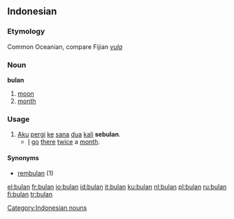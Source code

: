 ==Indonesian==

===Etymology===
Common Oceanian, compare Fijian ''[[vula]]''

===Noun===
'''bulan'''

# [[moon]]
# [[month]]

===Usage===
{{rfc-header|Usage}}
# [[aku|Aku]] [[pergi]] [[ke]] [[sana]] [[dua]] [[kali]] '''sebulan'''.
#* [[I]] [[go]] [[there]] [[twice]] a [[month]].

====Synonyms====
* [[rembulan]] (1)

[[Category:Indonesian nouns]]

[[el:bulan]]
[[fr:bulan]]
[[io:bulan]]
[[id:bulan]]
[[it:bulan]]
[[ku:bulan]]
[[nl:bulan]]
[[pl:bulan]]
[[ru:bulan]]
[[fi:bulan]]
[[tr:bulan]]